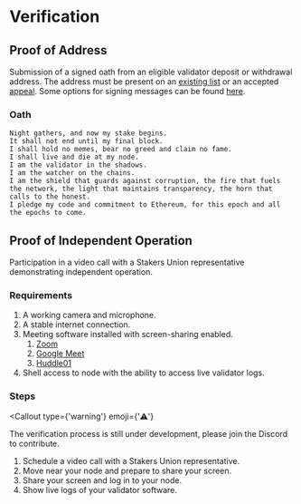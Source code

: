 
# Verification

## Proof of Address

Submission of a signed oath from an eligible validator deposit or withdrawal address. The address must be present on an [existing list](/membership/existing_lists) or an accepted [appeal](/membership/existing_lists/appeals). Some options for signing messages can be found [here](/membership/new_list/verification/signing).

### Oath

```text copy
Night gathers, and now my stake begins.
It shall not end until my final block.
I shall hold no memes, bear no greed and claim no fame.
I shall live and die at my node.
I am the validator in the shadows.
I am the watcher on the chains.
I am the shield that guards against corruption, the fire that fuels the network, the light that maintains transparency, the horn that calls to the honest.
I pledge my code and commitment to Ethereum, for this epoch and all the epochs to come.
```

## Proof of Independent Operation

Participation in a video call with a Stakers Union representative demonstrating independent operation.

### Requirements

1. A working camera and microphone.
2. A stable internet connection.
3. Meeting software installed with screen-sharing enabled.
   1. [Zoom](https://zoom.us/)
   2. [Google Meet](https://meet.google.com/)
   3. [Huddle01](https://huddle01.com/)
4. Shell access to node with the ability to access live validator logs.

### Steps

<Callout
  type={'warning'}
  emoji={'⚠️'}
>
  The verification process is still under development, please join the Discord to contribute.
</Callout>

1. Schedule a video call with a Stakers Union representative.
2. Move near your node and prepare to share your screen.
3. Share your screen and log in to your node.
4. Show live logs of your validator software.
